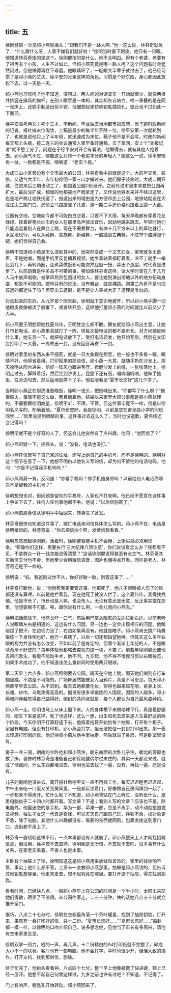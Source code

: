 ```yaml
---
---
---
```

title: 五
---



徐刚健第一次见祁小燕就摇头：“跟我们不是一路人啊。”他一这么说，林芬奇就急了：“什么跟什么呀，人家不嫌我们就好啦！”徐明当时垂下眼皮。他只有一只眼，他知道林芬奇指的是这个。徐刚健指的是什么，他不太明白。得有个老婆，老婆有了得再有个小孩，人生不过如此。但祁小燕究竟是哪一路人呢？这个问题有时会猛然闪过，但他懒得再往下琢磨。他眼睛坏了，一眨眼大半辈子就过去了，他已经习惯了是祁小燕的丈夫、徐平安的父亲这样的角色。习惯是个好东西，身心都因此放松下去，过一天是一天。

祁小燕也习惯吗？他不知道，没问过。两人间的对话其实一开始就很少，就像两根并排竖在操场的旗杆，在别人眼里是一体的，其实却各自站立。唯一重叠的是在同一张床上，还联手制造出徐平安，但细想起来仿佛钥匙插锁孔，彼此也不过如此一下而已。

徐平安高考两次才考个三本，学新闻，毕业后去当地都市报应聘，当了跑时政新闻的记者。报社搞末位淘汰，上稿量最少的每半年开除一位，徐平安第一次就轮到了，也就是说他只上了半年班，就迅速成为末位。稿子他不是不会写，时政的新闻每天都上头版，接二连三的会议通常人家早备好通稿，去了拿回，安上个“本报记者”就不愁工分了。问题在于徐平安对开会有看法，他懒得去，就有其他人抢着去。祁小燕气不过，哪能这么对待一个老实本分的年轻人？她这么一说，徐平安嘴角一扯，一脸都是不服，喃喃道：“老实个屁。”

大成江山小区旁边有个全市最大的公园，林芬奇看中的就是这个。大前年交房，装修，又透气大半年，去年初徐明一家三口才搬过来。他们房子装修时，大成二期开建，住进来后三期也动工了，都围着公园C形展开。之前传说市里本来要把公园再扩大，最后没扩成，预留的地都被地产商拿走了。又传说地铁本来并不经过这里，也是地产商让地铁拐道了，报道出来的理由是为方便市民上公园，地铁站就设在大成江山三期门口，房价立马蹭蹭涨了几波，连一期二手房价格也跟着上跳一大截。

公园有空地，空地如今都不可能白白空着，只要不下大雨，每天早晚都有穿着花花绿绿、挂着鲜艳长纱巾的女人在那里高声放出音乐，起劲地跳来跳去。年轻时她们只能远远看别人在舞台上跳，现在不需要舞台，有块十几平方米以上的草地就行，水泥地也行，可以从藏舞、蒙族舞、新疆舞，一直跳到古典舞。不过举个胳膊蹬个腿，她们觉得自己会。

徐明不知道祁小燕是怎么混到其中的，她突然变成一个文艺妇女，家里就多出歌声，不是她唱，而是手机里反复播着视频，她坐着站着都盯着看，冷不丁就手一举比划几下，再转两圈，连煮菜做饭都可能突然屁股一扭，弄出个造型。时代真是进步了，以前跳舞是件多高不可攀的事，哪怕像林芬奇这样，读大学时曾在几千几万人马中放声唱歌，被掌声热烈包围过的女人，要让她到演出场地以外的地方扭动身姿，都是不可能的。按林芬奇的说法，没有舞台，就是裸跳。胸罩三角裤不是也把该遮的都遮住了吗？但穿出去逛街，是不是让人笑掉大牙？道理是类似的。

对动起来的东西，从九岁那个阴天起，徐明就下意识地避开，所以祁小燕手脚一动他眼皮就像被烫了般垂下，或者转开脸，这样他打量祁小燕的时间就比以前又少了大半。

祁小燕要王明胜帮她找夏伟伟，王明胜怎么都不敢。舞友就给祁小燕出主意，让她打市长电话。祁小燕果真就打了一阵，但每次接电话的都不是市长。对方问她反映什么事，她支吾一下，就把电话放下了。受打电话启发，她开始写信，然后在文印店打印了一大叠，一周寄出一封，没有回音再寄下一封。

徐明对家里的东西从来不细究，就是一只大象戳在那里，他一般也不多看一眼。眼睛不好，他得省着用。打印回来的那些信，祁小燕一大意，就随手扔在沙发上。那天徐明从阳台进来，恰好一阵风也跟进客厅，掀翻沙发上的纸，一张张落地上。徐明走过去，脚踩着纸，然后坐到沙发上。屁股下还有纸，嘎叽嘎叽响，他伸手抽出，往旁边甩去，然后猛地就停下了手。他右眼看见“夏市长您好”这几个字了。

当时祁小燕正在厨房准备晚饭，徐明一扭头，把她喊出来。“你都写了什么呀？”他很恼火，事情不能这么做，而且瞒着他。结婚以来家里大部分事都是祁小燕处理的，不需要跟徐明商量，徐明不听，不理，不管。但这件事毕竟不一样，信是以徐明名义写的，却瞒着他。“夏市长您好，我是徐明，以前是您在奋发路小学的同班同学……”信里没提到眼睛的事，这件事过去这么久了，当时也没道歉，夏伟伟还会记得吗？

徐明早就不是个好奇的人了，但这会儿他突然有了点兴趣，他问：“他回信了？”

祁小燕迟疑一下，摇摇头，说：“没有，电话也没打。”

祁小燕在信里写了自己家的住址，还写上她自己的手机号，而不是徐明的。徐明对这个细节在意了一下，他想不明白以他名义写的信，却为何不留他的电话电码。他问：“你是不记得我手机号吗？”

祁小燕两肩一耸，反问道：“你看手机吗？你手机随身带吗？以前给别人电话你哪次不是留我的手机号？”

徐明想想也对，但问题是留你的手机号，人家也不打来啊。他已经不愿意在这件事上争论下去了，任何人任何事他都不争。他说：“以后信别寄了。”

祁小燕把那叠信从徐明手中抽回来，转身进了卧室。

林芬奇很快也知道这件事了，她打电话来问信具体怎么写的。祁小燕不在，电话是徐明接起的。林芬奇说：“你去把信拍个照，发微信我看看。”

徐明忽然想起徐刚健。活着时，徐刚健智能手机不会用，上街买菜必须用现金。“都像你们这样，再要执行‘三大纪律八项注意’，你们说说看怎么办？钱都看不见，不拿群众一针一线怎能说得清楚？”这话徐刚健说得甚至有点生气。林芬奇其实微信支付也不会，但她至少会用微信语音，图片也懂得点开看。同样是老人，林芬奇还是不一样的。

徐明说：“妈，我爸刚过世不久，你好好歇一歇，别管这事了……”

林芬奇打断他，说：“他刚死我更要管这事。他都死了，他儿子眼睛被人伤了的账都还没有算哩。以前是他拦着我，现在他死了就没人拦了。这个夏伟伟，我得找找他。他是市长了，市长也是人嘛，也会伤人。无论有意还是无意，反正事实摆在那里，他想耍赖不可能。唉，跟你说有什么用，一会儿我问小燕去。”

徐明把话筒放下，悄然长吁一口气，然后用巴掌从眼眶的左边拉到右边。以前老听人说眼睛左右是相通的，这边有什么问题，另一边也一定会出现相应的问题。他暗暗捏了把汗，左边视力没了，右边如果再没有，他就是瞎子。祁小燕肯去跳广场舞锻炼一下身体倒也好，他万一真瞎了，以后一切还都指望她哩。但其实这么多年右眼的视力并没有怎么改变，不如以前了是肯定的，但哪个渐渐上年纪的人，不是眼睛渐渐不好使的？每年体检他都略去查视力这一项，不查了。前些年徐刚健还催他去问问医生，看能不能动手术，他不问。九岁起，他不得不慢慢习惯以右眼独览，如果手术成功了，他不知道该怎么重新同时使用两只眼球。

第二天早上六点多，祁小燕照例要去公园。晴天在空地上跳，雨天她们缩到自行车棚里跳，不跳是不可能的。广场舞居然能被女人当鸦片，真是不可思议。每天祁小燕都早早去公园，从不迟到。每天去她都要化妆，穿得也越来越花哨，紧身上衣、长裙、纱巾，马尾束得高高的。据说有很多早锻炼的人围观，围观的人越多，祁小燕和同伴越觉得自己跳得好。她们的共同点就是，每个人都认为自己最风姿绰约。

祁小燕一走，徐明也马上从床上翻下来。人把身体横下来跟地球平行，真是最舒服的，刚生下来是这样，死了也这样，这么一想，出生和死去原来是人生最舒适的两个阶段。今天徐明不打算舒适下去，他趿着拖鞋开始拉每个抽屉，打开每个柜子。家里有电脑，但没有打印机，祁小燕会打字，但无法把信一封封打印出来。那一叠文印店打印回的信，他记得祁小燕从他手里抽走，然后就进了卧房，可是卧室里没有。

房子一共三间，朝南的主卧他和祁小燕住，朝东南面的次卧儿子住，朝北的客房也放了床，装修时林芬奇是准备自己和徐刚健偶尔过来住的，其实一天都没来过，就成了储藏间，什么东西都堆进去。徐明也进去找了一遍，没有，再找一遍，还是没有。

儿子的房间他没进去。离开报社后徐平安一直不再找工作，每天迟迟睡再迟迟起，中午出来吃一口饭又关到房间里，一般都反锁着门，好像跟自己房间焊到一起了，一步都舍不得离开。忙什么呢？不知道，祁小燕曾贴在门上听过，没听出什么。屋里电脑似乎二十四小时都开着。写文章？不是；看别人写的文章？应该也不是。除电脑外，他最迷恋的是手机，华为一部，苹果一部，总是不离手，动不动就拍照或录视频。独生子女这一代真是奇怪，可以天天自己跟自己玩，挣钱不急，找对象更不急，除了电脑，其他什么兴趣都没有，需要的东西就网购，包裹直接送到家门口，连街都不用上了。

林芬奇一直叨叨这样不行，一点本事都没有人就废了。祁小燕整天上人才网找招聘信息，但没用，徐平安不去应聘。徐明倒是无所谓，不去就不去吧，没本事有什么关系，在家老实呆着，不害人也是本事。

主卧有个抽屉上了锁，徐明知道这是祁小燕用来放钱和首饰的。家里的钱徐明不管，事实上他什么都不管，工资卡一直放祁小燕那里。抽屉是祁小燕锁的，但告诉过他钥匙放哪里，他走来走去，想不起究竟在哪里。要打开这个抽屉，得先找到钥匙。

看看时间，已经快八点，一般祁小燕早上在公园的时间是一个半小时，太阳出来前她们得散，晒黑了不值得。从公园往家走，二三十分钟，快的话她八点五十分就会推开家门。

很巧，八点二十七分时，徐明在衣橱最角落一个茶叶罐里，找到了抽屉钥锁，打开来，果然有一叠打印好的信，共十二份。“夏市长您好……”“夏市长您好……”每封都一模一样，以徐明的口吻介绍自己，说多想念他，见他当了市长有多高兴，请他有空来家里坐坐。

徐明双掌一用力，嗞的一声，再几声，十二份精白的A4打印纸就不完整了，碎成大小不一的块状。客厅也有一部电脑，他不会打字，平时也很少开，但懂大致的操作。打开文档，找到那封信，删除。

终于忙完了，他抬头看看钟，八点四十七分。整个早上他像被摁了快进键，额上已经一层汗。他想不起自己何曾这样过，九岁之前也许有过吧？不知道，不记得了。

门上有响声，钥匙孔开始转动。祁小燕回来了。